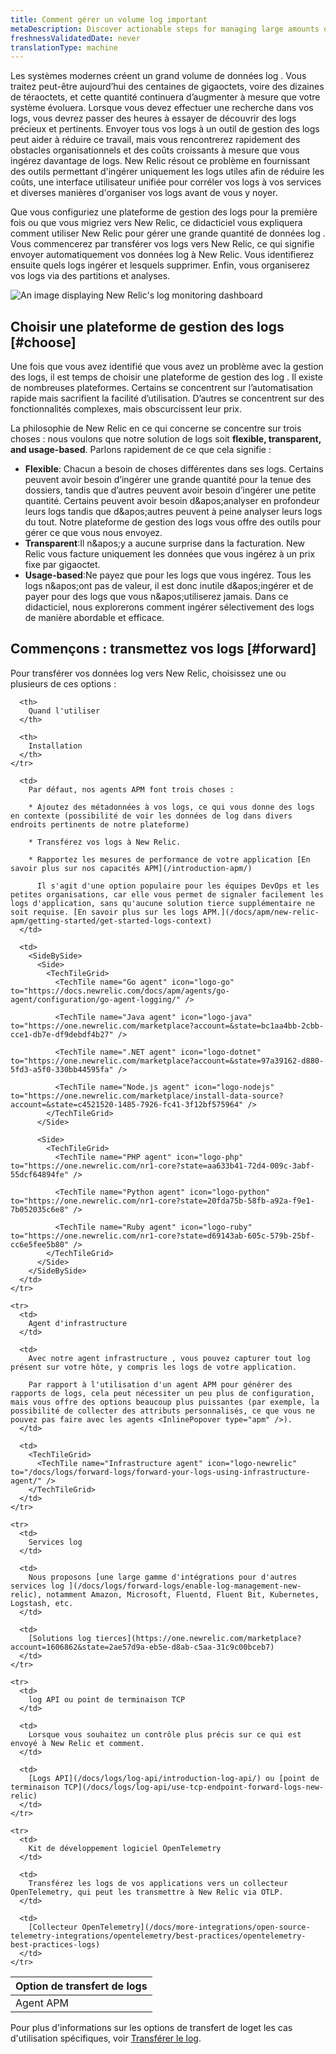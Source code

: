 ```yaml
---
title: Comment gérer un volume log important
metaDescription: Discover actionable steps for managing large amounts of log data to reduce toil and save on cost. Learn more about log ingestion in this documentation.
freshnessValidatedDate: never
translationType: machine
---
```


Les systèmes modernes créent un grand volume de données log . Vous traitez peut-être aujourd’hui des centaines de gigaoctets, voire des dizaines de téraoctets, et cette quantité continuera d’augmenter à mesure que votre système évoluera. Lorsque vous devez effectuer une recherche dans vos logs, vous devrez passer des heures à essayer de découvrir des logs précieux et pertinents. Envoyer tous vos logs à un outil de gestion des logs peut aider à réduire ce travail, mais vous rencontrerez rapidement des obstacles organisationnels et des coûts croissants à mesure que vous ingérez davantage de logs. New Relic résout ce problème en fournissant des outils permettant d'ingérer uniquement les logs utiles afin de réduire les coûts, une interface utilisateur unifiée pour corréler vos logs à vos services et diverses manières d'organiser vos logs avant de vous y noyer.

Que vous configuriez une plateforme de gestion des logs pour la première fois ou que vous migriez vers New Relic, ce didacticiel vous expliquera comment utiliser New Relic pour gérer une grande quantité de données log . Vous commencerez par transférer vos logs vers New Relic, ce qui signifie envoyer automatiquement vos données log à New Relic. Vous identifierez ensuite quels logs ingérer et lesquels supprimer. Enfin, vous organiserez vos logs via des partitions et analyses.

<img title="log-dashboard" alt="An image displaying New Relic's log monitoring dashboard" src="/images/logs_screenshot-crop_journey-dash.webp" />

## Choisir une plateforme de gestion des logs [#choose]

Une fois que vous avez identifié que vous avez un problème avec la gestion des logs, il est temps de choisir une plateforme de gestion des log . Il existe de nombreuses plateformes. Certains se concentrent sur l’automatisation rapide mais sacrifient la facilité d’utilisation. D’autres se concentrent sur des fonctionnalités complexes, mais obscurcissent leur prix.

La philosophie de New Relic en ce qui concerne <InlinePopover type="logs" />se concentre sur trois choses : nous voulons que notre solution de logs soit <DNT>**flexible, transparent, and usage-based**</DNT>. Parlons rapidement de ce que cela signifie :

* <DNT>**Flexible**</DNT>: Chacun a besoin de choses différentes dans ses logs. Certains peuvent avoir besoin d’ingérer une grande quantité pour la tenue des dossiers, tandis que d’autres peuvent avoir besoin d’ingérer une petite quantité. Certains peuvent avoir besoin d&amp;apos;analyser en profondeur leurs logs tandis que d&amp;apos;autres peuvent à peine analyser leurs logs du tout. Notre plateforme de gestion des logs vous offre des outils pour gérer ce que vous nous envoyez.
* <DNT>**Transparent**</DNT>:Il n&amp;apos;y a aucune surprise dans la facturation. New Relic vous facture uniquement les données que vous ingérez à un prix fixe par gigaoctet.
* <DNT>**Usage-based**</DNT>:Ne payez que pour les logs que vous ingérez. Tous les logs n&amp;apos;ont pas de valeur, il est donc inutile d&amp;apos;ingérer et de payer pour des logs que vous n&amp;apos;utiliserez jamais. Dans ce didacticiel, nous explorerons comment ingérer sélectivement des logs de manière abordable et efficace.

## Commençons : transmettez vos logs [#forward]

Pour transférer vos données log vers New Relic, choisissez une ou plusieurs de ces options :

<table>
  <thead>
    <tr>
      <th>
        Option de transfert de logs
      </th>

      <th>
        Quand l'utiliser
      </th>

      <th>
        Installation
      </th>
    </tr>
  </thead>

  <tbody>
    <tr>
      <td>
        Agent APM
      </td>

      <td>
        Par défaut, nos agents APM font trois choses :

        * Ajoutez des métadonnées à vos logs, ce qui vous donne des logs en contexte (possibilité de voir les données de log dans divers endroits pertinents de notre plateforme)

        * Transférez vos logs à New Relic.

        * Rapportez les mesures de performance de votre application [En savoir plus sur nos capacités APM](/introduction-apm/)

          Il s'agit d'une option populaire pour les équipes DevOps et les petites organisations, car elle vous permet de signaler facilement les logs d'application, sans qu'aucune solution tierce supplémentaire ne soit requise. [En savoir plus sur les logs APM.](/docs/apm/new-relic-apm/getting-started/get-started-logs-context)
      </td>

      <td>
        <SideBySide>
          <Side>
            <TechTileGrid>
              <TechTile name="Go agent" icon="logo-go" to="https://docs.newrelic.com/docs/apm/agents/go-agent/configuration/go-agent-logging/" />

              <TechTile name="Java agent" icon="logo-java" to="https://one.newrelic.com/marketplace?account=&state=bc1aa4bb-2cbb-cce1-db7e-df9debdf4b27" />

              <TechTile name=".NET agent" icon="logo-dotnet" to="https://one.newrelic.com/marketplace?account=&state=97a39162-d880-5fd3-a5f0-330bb44595fa" />

              <TechTile name="Node.js agent" icon="logo-nodejs" to="https://one.newrelic.com/marketplace/install-data-source?account=&state=c4521520-1485-7926-fc41-3f12bf575964" />
            </TechTileGrid>
          </Side>

          <Side>
            <TechTileGrid>
              <TechTile name="PHP agent" icon="logo-php" to="https://one.newrelic.com/nr1-core?state=aa633b41-72d4-009c-3abf-55dcf64894fe" />

              <TechTile name="Python agent" icon="logo-python" to="https://one.newrelic.com/nr1-core?state=20fda75b-58fb-a92a-f9e1-7b052035c6e8" />

              <TechTile name="Ruby agent" icon="logo-ruby" to="https://one.newrelic.com/nr1-core?state=d69143ab-605c-579b-25bf-cc6e5fee5b80" />
            </TechTileGrid>
          </Side>
        </SideBySide>
      </td>
    </tr>

    <tr>
      <td>
        Agent d'infrastructure
      </td>

      <td>
        Avec notre agent infrastructure , vous pouvez capturer tout log présent sur votre hôte, y compris les logs de votre application.

        Par rapport à l'utilisation d'un agent APM pour générer des rapports de logs, cela peut nécessiter un peu plus de configuration, mais vous offre des options beaucoup plus puissantes (par exemple, la possibilité de collecter des attributs personnalisés, ce que vous ne pouvez pas faire avec les agents <InlinePopover type="apm" />).
      </td>

      <td>
        <TechTileGrid>
          <TechTile name="Infrastructure agent" icon="logo-newrelic" to="/docs/logs/forward-logs/forward-your-logs-using-infrastructure-agent/" />
        </TechTileGrid>
      </td>
    </tr>

    <tr>
      <td>
        Services log
      </td>

      <td>
        Nous proposons [une large gamme d'intégrations pour d'autres services log ](/docs/logs/forward-logs/enable-log-management-new-relic), notamment Amazon, Microsoft, Fluentd, Fluent Bit, Kubernetes, Logstash, etc.
      </td>

      <td>
        [Solutions log tierces](https://one.newrelic.com/marketplace?account=1606862&state=2ae57d9a-eb5e-d8ab-c5aa-31c9c00bceb7)
      </td>
    </tr>

    <tr>
      <td>
        log API ou point de terminaison TCP
      </td>

      <td>
        Lorsque vous souhaitez un contrôle plus précis sur ce qui est envoyé à New Relic et comment.
      </td>

      <td>
        [Logs API](/docs/logs/log-api/introduction-log-api/) ou [point de terminaison TCP](/docs/logs/log-api/use-tcp-endpoint-forward-logs-new-relic)
      </td>
    </tr>

    <tr>
      <td>
        Kit de développement logiciel OpenTelemetry
      </td>

      <td>
        Transférez les logs de vos applications vers un collecteur OpenTelemetry, qui peut les transmettre à New Relic via OTLP.
      </td>

      <td>
        [Collecteur OpenTelemetry](/docs/more-integrations/open-source-telemetry-integrations/opentelemetry/best-practices/opentelemetry-best-practices-logs)
      </td>
    </tr>
  </tbody>
</table>

Pour plus d'informations sur les options de transfert de loget les cas d'utilisation spécifiques, voir [Transférer le log](/docs/logs/forward-logs/enable-log-management-new-relic).

<DocTiles numbered>
  <DocTile title="Get started" label={{text: 'You are here', color: '#FCD672'}} path="/docs/tutorial-large-logs/get-started-managing-large-logs" />

  <DocTile title="Filter and reduce your log ingest" path="/docs/tutorial-large-logs/filter-large-logs" />

  <DocTile title="Organize your logs" path="/docs/tutorial-large-logs/organize-large-logs" />
</DocTiles>